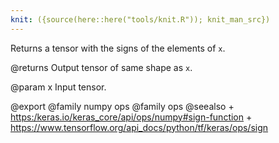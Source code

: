 ```yaml
---
knit: ({source(here::here("tools/knit.R")); knit_man_src})
---
```

Returns a tensor with the signs of the elements of `x`.

@returns
    Output tensor of same shape as `x`.

@param x
Input tensor.

@export
@family numpy ops
@family ops
@seealso
+ <https:/keras.io/keras_core/api/ops/numpy#sign-function>
+ <https://www.tensorflow.org/api_docs/python/tf/keras/ops/sign>
